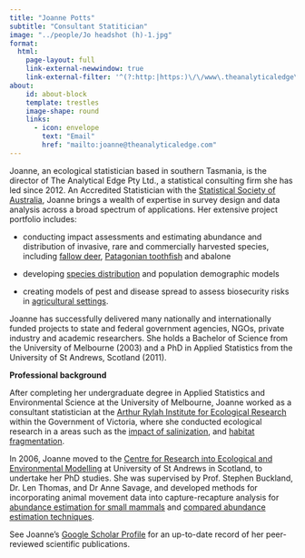 ```yaml
---
title: "Joanne Potts"
subtitle: "Consultant Statitician"
image: "../people/Jo headshot (h)-1.jpg"
format:
  html:
    page-layout: full
    link-external-newwindow: true
    link-external-filter: '^(?:http:|https:)\/\/www\.theanalyticaledge\.com\/custom'
about:
    id: about-block
    template: trestles
    image-shape: round
    links:
      - icon: envelope
        text: "Email"
        href: "mailto:joanne@theanalyticaledge.com"
---
```


Joanne, an ecological statistician based in southern Tasmania, is the director of The Analytical Edge Pty Ltd., a statistical consulting firm she has led since 2012. An Accredited Statistician with the [Statistical Society of Australia](https://www.statsoc.org.au), Joanne brings a wealth of expertise in survey design and data analysis across a broad spectrum of applications. Her extensive project portfolio includes:

-   conducting impact assessments and estimating abundance and distribution of invasive, rare and commercially harvested species, including [fallow deer](https://www.publish.csiro.au/WR/WR13206), [Patagonian toothfish](https://hal.science/hal-03331843/) and abalone

-   developing [species distribution](https://onlinelibrary.wiley.com/doi/full/10.1111/aec.13221) and population demographic models

-   creating models of pest and disease spread to assess biosecurity risks in [agricultural settings](https://onlinelibrary.wiley.com/doi/full/10.1111/ddi.12065).

Joanne has successfully delivered many nationally and internationally funded projects to state and federal government agencies, NGOs, private industry and academic researchers. She holds a Bachelor of Science from the University of Melbourne (2003) and a PhD in Applied Statistics from the University of St Andrews, Scotland (2011).

**Professional background**

After completing her undergraduate degree in Applied Statistics and Environmental Science at the University of Melbourne, Joanne worked as a consultant statistician at the [Arthur Rylah Institute for Ecological Research](https://www.ari.vic.gov.au) within the Government of Victoria, where she conducted ecological research in a areas such as the [impact of salinization](http://onlinelibrary.wiley.com/doi/10.1111/j.1365-2427.2006.01672.x/abstract), and [habitat fragmentation](http://www.publish.csiro.au/nid/144/display/citation/paper/WR07010.htm).

In 2006, Joanne moved to the [Centre for Research into Ecological and Environmental Modelling](http://creem2.st-andrews.ac.uk/) at University of St Andrews in Scotland, to undertake her PhD studies. She was supervised by Prof. Stephen Buckland, Dr. Len Thomas, and Dr Anne Savage, and developed methods for incorporating animal movement data into capture-recapture analysis for [abundance estimation for small mammals](http://onlinelibrary.wiley.com/doi/10.1111/j.2041-210X.2012.00205.x/abstract) and [compared abundance estimation techniques](https://wildlife.onlinelibrary.wiley.com/doi/abs/10.1002/wsb.651).

See Joanne's [Google Scholar Profile](https://scholar.google.com.au/citations?user=XnnIFvAAAAAJ&hl=en) for an up-to-date record of her peer-reviewed scientific publications.
